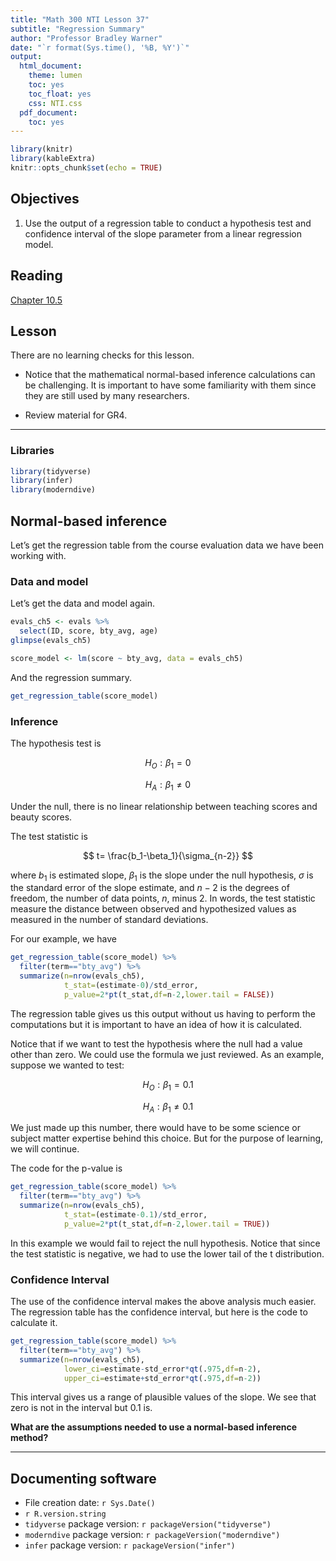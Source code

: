 ```yaml
---
title: "Math 300 NTI Lesson 37"
subtitle: "Regression Summary"
author: "Professor Bradley Warner"
date: "`r format(Sys.time(), '%B, %Y')`"
output:
  html_document:
    theme: lumen
    toc: yes
    toc_float: yes
    css: NTI.css
  pdf_document:
    toc: yes
---
```


```r
library(knitr)
library(kableExtra)
knitr::opts_chunk$set(echo = TRUE)
```

## Objectives

1. Use the output of a regression table to conduct a hypothesis test and confidence interval of the slope parameter from a linear regression model.

## Reading

[Chapter 10.5](https://moderndive.com/10-inference-for-regression.html#inference-conclusion)

## Lesson

There are no learning checks for this lesson.

+ Notice that the mathematical normal-based inference calculations can be challenging. It is important to have some familiarity with them since they are still used by many researchers.

+ Review material for GR4.

------------------------------------------------------------------------

### Libraries

```r
library(tidyverse)
library(infer)
library(moderndive)
```

## Normal-based inference

Let's get the regression table from the course evaluation data we have been working with.

### Data and model

Let's get the data and model again.

```r
evals_ch5 <- evals %>%
  select(ID, score, bty_avg, age)
glimpse(evals_ch5)
```

```r
score_model <- lm(score ~ bty_avg, data = evals_ch5)
```

And the regression summary.

```r
get_regression_table(score_model)
```


### Inference

The hypothesis test is

$$
H_O:\beta_1=0
$$

$$
H_A:\beta_1\neq0
$$

Under the null, there is no linear relationship between teaching scores and beauty scores. 

The test statistic is

$$
t= \frac{b_1-\beta_1}{\sigma_{n-2}}
$$

where $b_1$ is estimated slope, $\beta_1$ is the slope under the null hypothesis, $\sigma$ is the standard error of the slope estimate, and $n-2$ is the degrees of freedom, the number of data points, $n$, minus 2. In words, the test statistic measure the distance between observed and hypothesized values as measured in the number of standard deviations. 

For our example, we have

```r
get_regression_table(score_model) %>%
  filter(term=="bty_avg") %>%
  summarize(n=nrow(evals_ch5),
            t_stat=(estimate-0)/std_error,
            p_value=2*pt(t_stat,df=n-2,lower.tail = FALSE))
```

The regression table gives us this output without us having to perform the computations but it is important to have an idea of how it is calculated.

Notice that if we want to test the hypothesis where the null had a value other than zero. We could use the formula we just reviewed. As an example, suppose we wanted to test:

$$
H_O:\beta_1=0.1
$$

$$
H_A:\beta_1\neq0.1
$$

We just made up this number, there would have to be some science or subject matter expertise behind this choice. But for the purpose of learning, we will continue.

The code for the p-value is

```r
get_regression_table(score_model) %>%
  filter(term=="bty_avg") %>%
  summarize(n=nrow(evals_ch5),
            t_stat=(estimate-0.1)/std_error,
            p_value=2*pt(t_stat,df=n-2,lower.tail = TRUE))
```

In this example we would fail to reject the null hypothesis. Notice that since the test statistic is negative, we had to use the lower tail of the t distribution.

### Confidence Interval

The use of the confidence interval makes the above analysis much easier. The regression table has the confidence interval, but here is the code to calculate it.

```r
get_regression_table(score_model) %>%
  filter(term=="bty_avg") %>%
  summarize(n=nrow(evals_ch5),
            lower_ci=estimate-std_error*qt(.975,df=n-2),
            upper_ci=estimate+std_error*qt(.975,df=n-2))
```

This interval gives us a range of plausible values of the slope. We see that zero is not in the interval but 0.1 is.

**What are the assumptions needed to use a normal-based inference method?**


***


## Documenting software

-   File creation date: `r Sys.Date()`
-   `r R.version.string`
-   `tidyverse` package version: `r packageVersion("tidyverse")`
-   `moderndive` package version: `r packageVersion("moderndive")`
-   `infer` package version: `r packageVersion("infer")`

